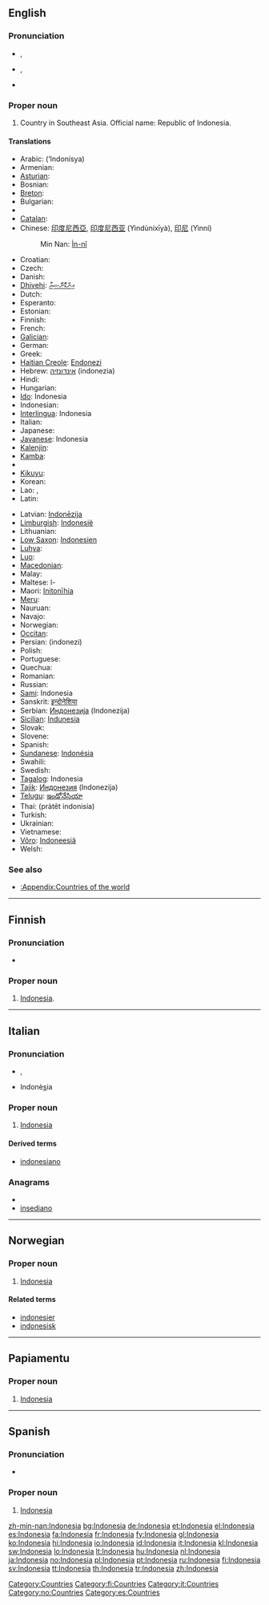 {{also|indonèsia|Indonèsia}}
==English==
{{wikipedia}}

===Pronunciation===
* {{a|UK}} {{IPA|/ˌɪn.dəˈni.zi.ə/|/ˌɪn.dəʊˈni.zi.ə/}}, {{SAMPA|/%In.d@"ni.zi.@/|/%In.d@U"ni.zi.@/}}
* {{a|US}} {{IPA|/ˌɪn.dəˈni.ʒə/|/ˌɪn.doʊˈni.ʒə/}}, {{SAMPA|/%In.d@"ni.Z@/|/%In.doU"ni.Z@/}}
* {{rhymes|iːʒə}}

===Proper noun===
{{en-proper noun}}

# Country in Southeast Asia. Official name: Republic of Indonesia.

====Translations====
{{trans-top|country}}
* Arabic: {{Arab|[[إندونيسيا]]}} (’Indonísya) {{f}}
* Armenian: {{t-|hy|Ինդոնեզիա|tr=Indonezia}}
* [[Asturian]]: {{t-|ast|Indonesia|f|xs=Asturian}}
* Bosnian: {{t-|bs|Indonezija|f}}
* [[Breton]]: {{t|br|Indonezia|xs=Breton}}
* Bulgarian: {{t+|bg|Индонезия|f|tr=Indonezija}}
* {{trreq|Burmese}}
* [[Catalan]]: {{t-|ca|Indonèsia|f}}
* Chinese: [[印度尼西亞]], [[印度尼西亚]] (Yìndùníxīyà), [[印尼]] (Yìnní)
*: Min Nan: [[Ìn-nî]]
* Croatian: {{t+|hr|Indonezija|f}}
* Czech: {{t-|cs|Indonésie|f}}
* Danish: {{t-|da|Indonesien}}
* [[Dhivehi]]: [[އިންޑޮނޭޝިޔާ]]
* Dutch: {{t+|nl|Indonesië|f}}
* Esperanto: {{t-|eo|Indonezio|xs=Esperanto}}
* Estonian: {{t+|et|Indoneesia}}
* Finnish: {{t+|fi|Indonesia}}
* French: {{t+|fr|Indonésie|f}}
* [[Galician]]: {{t+|gl|Indonesia|f|xs=Galician}}
* German: {{t+|de|Indonesien|n}}
* Greek: {{t+|el|Ινδονησία|f|tr=Indonisía}}
* [[Haitian Creole]]: [[Endonezi]]
* Hebrew: [[אינדונזיה]] (indonezia)
* Hindi: {{t+|hi|इंडोनिशया|xs=Hindi}}
* Hungarian: {{t+|hu|Indonézia}}
* [[Ido]]: Indonesia
* Indonesian: {{t+|id|Indonesia|xs=Indonesian}}
* [[Interlingua]]: Indonesia
* Italian: {{t+|it|Indonesia|f}}
* Japanese: {{t+|ja|インドネシア|tr=Indoneshia}}
* [[Javanese]]: Indonesia
* [[Kalenjin]]: {{tø|kln|Indonesia}}
* [[Kamba]]: {{tø|kam|Indonesia}}
* {{trreq|Khmer}}
* [[Kikuyu]]: {{tø|ki|Indonesia}}
* Korean: {{t+|ko|인도네시아|tr=Indonesia|sc=Hang}}
* Lao: {{t|lo|ອິນໂດເນຊີ|tr='indooneesii|sc=Laoo|xs=Lao}}, {{t|lo|ອິນໂດນີເຊັຽ|'indooniisia|sc=Laoo|xs=Lao}}
* Latin: {{t-|la|Indonesia|f}}
{{trans-mid}}
* Latvian: [[Indonēzija]] {{f}}
* [[Limburgish]]: [[Indonesië]]
* Lithuanian: {{t+|lt|Indonezija|xs=Lithuanian}}
* [[Low Saxon]]: [[Indonesien]]
* [[Luhya]]: {{tø|luy|Indonesia}}
* [[Luo]]: {{tø|luo|Indonesia}}
* [[Macedonian]]: {{t|mk|Индонезија|f|tr=Indonézija}}
* Malay: {{t-|ms|Indonesia|xs=Malay}}
* Maltese: l-{{t|mt|Indonesja|xs=Maltese}}
* Maori: [[Initonīhia]]
* [[Meru]]: {{tø|mer|Indonesia}}
* Nauruan: {{t-|na|Indonesia|xs=Nauruan}}
* Navajo: {{tø|nv|Indoníízha}}
* Norwegian: {{t+|no|Indonesia}}
* [[Occitan]]: {{t-|oc|Indonesia|f|xs=Occitan}}
* Persian: {{fa-Arab|[[اندونزی]]}} (indonezi)
* Polish: {{t+|pl|Indonezja|f}}
* Portuguese: {{t+|pt|Indonésia|f}}
* Quechua: {{t+|qu|Indunisya}}
* Romanian: {{t|ro|Indonezia|f}}
* Russian: {{t-|ru|Индонезия|f|tr=Indonézija}}
* [[Sami]]: Indonesia
* Sanskrit: [[इन्दोनेशिया]]
* Serbian: [[Индонезија]] (Indonezija) {{f}}
* [[Sicilian]]: [[Indunesia]] {{f}}
* Slovak: {{t-|sk|Indonézia|f}}
* Slovene: {{t+|sl|Indonezija|f}}
* Spanish: {{t+|es|Indonesia|f}}
* [[Sundanese]]: [[Indonésia]]
* Swahili: {{t+|sw|Indonesia|xs=Swahili}}
* Swedish: {{t+|sv|Indonesien}}
* [[Tagalog]]: Indonesia
* [[Tajik]]: [[Индонезия]] (Indonezija)
* [[Telugu]]: [[ఇండోనేసియా]]
* Thai: {{Thai|[[ประเทศอินโดนีเซีย]]}} (pràtêt indonisia)
* Turkish: {{t+|tr|Endonezya}}
* Ukrainian: {{t+|uk|Індонезія|f|tr=Indonezija|xs=Ukrainian}}
* Vietnamese: {{t-|vi|Indonesia|xs=Vietnamese}}
* [[Võro]]: [[Indoneesiä]]
* Welsh: {{t-|cy|Indonesia|xs=Welsh}}
{{trans-bottom}}

===See also===
* [[:Appendix:Countries of the world]]

[[Category:Countries]]

----

==Finnish==

===Pronunciation===
* {{hyphenation|In|do|ne|si|a}}

===Proper noun===
{{fi-noun|proper=true|Indonesi|type=kulkija}}

# [[#English|Indonesia]].

[[Category:fi:Countries]]

----

==Italian==

===Pronunciation===
* {{IPA|/indoˈnɛzja/|lang=it}}, {{SAMPA|/indo"nEzja/|lang=it}}
* Indonè<u>s</u>ia

===Proper noun===
{{infl|it|proper noun|g=f}}

# [[#English|Indonesia]]

====Derived terms====
* [[indonesiano]]

===Anagrams===
* {{alphagram|adeiinnos}}
* [[insediano#Italian|insediano]]

[[Category:it:Countries]]

----

==Norwegian==

===Proper noun===
{{infl|no|proper noun}}

# [[#English|Indonesia]]

====Related terms====
* [[indonesier]]
* [[indonesisk]]

[[Category:no:Countries]]

----

==Papiamentu==

===Proper noun===
{{infl|pap|proper noun}}

# [[#English|Indonesia]]

----

==Spanish==

===Pronunciation===
* {{IPA|/ˌin.doˈne.sja/|lang=es}}

===Proper noun===
{{es-proper noun|f}}

# [[#English|Indonesia]]

[[Category:es:Countries]]

[[zh-min-nan:Indonesia]]
[[bg:Indonesia]]
[[de:Indonesia]]
[[et:Indonesia]]
[[el:Indonesia]]
[[es:Indonesia]]
[[fa:Indonesia]]
[[fr:Indonesia]]
[[fy:Indonesia]]
[[gl:Indonesia]]
[[ko:Indonesia]]
[[hi:Indonesia]]
[[io:Indonesia]]
[[id:Indonesia]]
[[it:Indonesia]]
[[kl:Indonesia]]
[[sw:Indonesia]]
[[lo:Indonesia]]
[[lt:Indonesia]]
[[hu:Indonesia]]
[[nl:Indonesia]]
[[ja:Indonesia]]
[[no:Indonesia]]
[[pl:Indonesia]]
[[pt:Indonesia]]
[[ru:Indonesia]]
[[fi:Indonesia]]
[[sv:Indonesia]]
[[tt:Indonesia]]
[[th:Indonesia]]
[[tr:Indonesia]]
[[zh:Indonesia]]